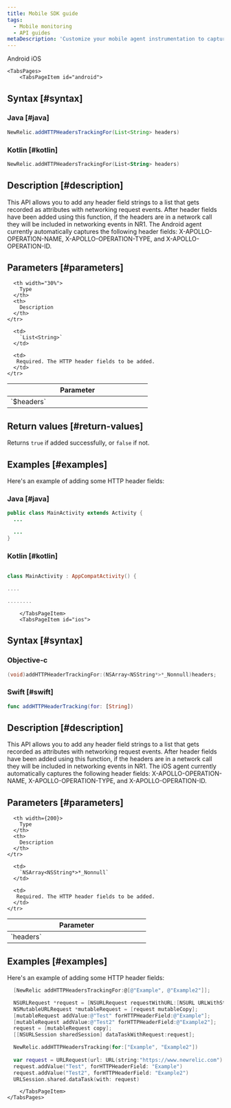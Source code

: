 ```yaml
---
title: Mobile SDK guide
tags:
  - Mobile monitoring
  - API guides
metaDescription: 'Customize your mobile agent instrumentation to capture specific HTTP header fields.'
---
```


<Tabs>
	<TabsBar>
        <TabsBarItem id="android">
            Android
        </TabsBarItem>
        <TabsBarItem id="ios">
            iOS
        </TabsBarItem>
    </TabsBar>

    <TabsPages>
        <TabsPageItem id="android">
## Syntax [#syntax]

### Java [#java]

```java
NewRelic.addHTTPHeadersTrackingFor(List<String> headers)
```

### Kotlin [#kotlin]

```kotlin
NewRelic.addHTTPHeadersTrackingFor(List<String> headers)
```

## Description [#description]

This API allows you to add any header field strings to a list that gets recorded as attributes with networking request events. After header fields have been added using this function, if the headers are in a network call they will be included in networking events in NR1.
The Android agent currently automatically captures the following header fields: X-APOLLO-OPERATION-NAME, X-APOLLO-OPERATION-TYPE, and X-APOLLO-OPERATION-ID.

## Parameters [#parameters]

<table>
  <thead>
    <tr>
      <th width="30%">
        Parameter
      </th>

      <th width="30%">
        Type
      </th>
      <th>
        Description
      </th>
    </tr>
  </thead>

  <tbody>
    <tr>
      <td>
        `$headers`
      </td>

      <td>
        `List<String>`
      </td> 

      <td>
       Required. The HTTP header fields to be added.
      </td>
    </tr>
  </tbody>
</table>

## Return values [#return-values]

Returns `true` if added successfully, or `false` if not.

## Examples [#examples]

Here's an example of adding some HTTP header fields:

### Java [#java]

```java
public class MainActivity extends Activity {
  ...

  ...
}
```

### Kotlin [#kotlin]

```kotlin

class MainActivity : AppCompatActivity() {

....

........
```
        </TabsPageItem>
        <TabsPageItem id="ios">

## Syntax [#syntax]

### Objective-c

```objectivec
(void)addHTTPHeaderTrackingFor:(NSArray<NSString*>*_Nonnull)headers;
```

### Swift [#swift]

```swift
func addHTTPHeaderTracking(for: [String])
```

## Description [#description]

This API allows you to add any header field strings to a list that gets recorded as attributes with networking request events. After header fields have been added using this function, if the headers are in a network call they will be included in networking events in NR1.
The iOS agent currently automatically captures the following header fields: X-APOLLO-OPERATION-NAME, X-APOLLO-OPERATION-TYPE, and X-APOLLO-OPERATION-ID.

## Parameters [#parameters]

<table>
  <thead>
    <tr>
      <th width="30%">
        Parameter
      </th>

      <th width={200}>
        Type
      </th>
      <th>
        Description
      </th>
    </tr>
  </thead>

  <tbody>
    <tr>
      <td>
        `headers`
      </td>

      <td>
        `NSArray<NSString*>*_Nonnull`
      </td> 

      <td>
       Required. The HTTP header fields to be added.
      </td>
    </tr>

  </tbody>
</table>


## Examples [#examples]

Here's an example of adding some HTTP header fields:

```objectivec
  [NewRelic addHTTPHeadersTrackingFor:@[@"Example", @"Example2"]];

  NSURLRequest *request = [NSURLRequest requestWithURL:[NSURL URLWithString:@"https://www.newrelic.com"]];
  NSMutableURLRequest *mutableRequest = [request mutableCopy];
  [mutableRequest addValue:@"Test" forHTTPHeaderField:@"Example"];
  [mutableRequest addValue:@"Test2" forHTTPHeaderField:@"Example2"];
  request = [mutableRequest copy];
  [[NSURLSession sharedSession] dataTaskWithRequest:request];
```

```swift
  NewRelic.addHTTPHeadersTracking(for:["Example", "Example2"])
    
  var request = URLRequest(url: URL(string:"https://www.newrelic.com")!)
  request.addValue("Test", forHTTPHeaderField: "Example")
  request.addValue("Test2", forHTTPHeaderField: "Example2")
  URLSession.shared.dataTask(with: request)
```

        </TabsPageItem>
    </TabsPages>
</Tabs>

